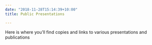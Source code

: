 ---
date: "2018-11-28T15:14:39+10:00"
title: Public Presentations

---

Here is where you'll find copies and links to various presentations and publications